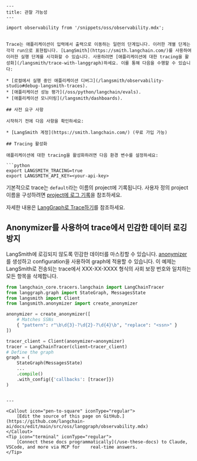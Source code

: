 ```mdx
---
title: 관찰 가능성
---

import observability from '/snippets/oss/observability.mdx';


Trace는 애플리케이션이 입력에서 출력으로 이동하는 일련의 단계입니다. 이러한 개별 단계는 각각 run으로 표현됩니다. [LangSmith](https://smith.langchain.com/)를 사용하여 이러한 실행 단계를 시각화할 수 있습니다. 사용하려면 [애플리케이션에 대한 tracing을 활성화](/langsmith/trace-with-langgraph)하세요. 이를 통해 다음을 수행할 수 있습니다:

* [로컬에서 실행 중인 애플리케이션 디버그](/langsmith/observability-studio#debug-langsmith-traces).
* [애플리케이션 성능 평가](/oss/python/langchain/evals).
* [애플리케이션 모니터링](/langsmith/dashboards).

## 사전 요구 사항

시작하기 전에 다음 사항을 확인하세요:

* [LangSmith 계정](https://smith.langchain.com/) (무료 가입 가능)

## Tracing 활성화

애플리케이션에 대한 tracing을 활성화하려면 다음 환경 변수를 설정하세요:

```python
export LANGSMITH_TRACING=true
export LANGSMITH_API_KEY=<your-api-key>
```

기본적으로 trace는 `default`라는 이름의 project에 기록됩니다. 사용자 정의 project 이름을 구성하려면 [project에 로그 기록](#log-to-a-project)을 참조하세요.

자세한 내용은 [LangGraph로 Trace하기](/langsmith/trace-with-langgraph)를 참조하세요.

<observability />

## Anonymizer를 사용하여 trace에서 민감한 데이터 로깅 방지

LangSmith에 로깅되지 않도록 민감한 데이터를 마스킹할 수 있습니다. [anonymizer](/langsmith/mask-inputs-outputs#rule-based-masking-of-inputs-and-outputs)를 생성하고 configuration을 사용하여 graph에 적용할 수 있습니다. 이 예제는 LangSmith로 전송되는 trace에서 XXX-XX-XXXX 형식의 사회 보장 번호와 일치하는 모든 항목을 삭제합니다.

```python Python
from langchain_core.tracers.langchain import LangChainTracer
from langgraph.graph import StateGraph, MessagesState
from langsmith import Client
from langsmith.anonymizer import create_anonymizer

anonymizer = create_anonymizer([
    # Matches SSNs
    { "pattern": r"\b\d{3}-?\d{2}-?\d{4}\b", "replace": "<ssn>" }
])

tracer_client = Client(anonymizer=anonymizer)
tracer = LangChainTracer(client=tracer_client)
# Define the graph
graph = (
    StateGraph(MessagesState)
    ...
    .compile()
    .with_config({'callbacks': [tracer]})
)
```


```

---

<Callout icon="pen-to-square" iconType="regular">
    [Edit the source of this page on GitHub.](https://github.com/langchain-ai/docs/edit/main/src/oss/langgraph/observability.mdx)
</Callout>
<Tip icon="terminal" iconType="regular">
    [Connect these docs programmatically](/use-these-docs) to Claude, VSCode, and more via MCP for    real-time answers.
</Tip>
